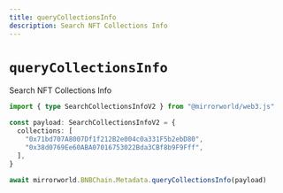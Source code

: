 ```yaml
---
title: queryCollectionsInfo
description: Search NFT Collections Info
---
```


# `queryCollectionsInfo`

Search NFT Collections Info

```ts
import { type SearchCollectionsInfoV2 } from "@mirrorworld/web3.js"

const payload: SearchCollectionsInfoV2 = {
  collections: [
    "0x71bd707A8007Df1f212B2e004c0a331F5b2ebD80",
    "0x38d0769Ee60ABA07016753022Bda3CBf8b9F9Fff",
  ],
}

await mirrorworld.BNBChain.Metadata.queryCollectionsInfo(payload)
```
